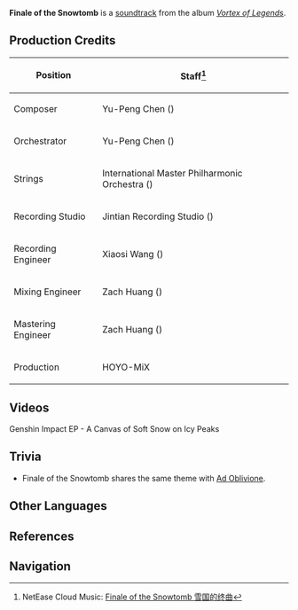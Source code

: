 {{Soundtrack Infobox
|title          =
|image          = Vortex of Legends.png
|album          = Vortex of Legends
|disc           =
|number         = 15
|featured       =
|featured2      =
|featured3      =
|featured_disc  =
|featured_disc2 =
|featured_disc3 =
|youtube_id     = n_-9mrBMLA8
|youtube_time   = 1252
|spotify_id     = 0E2P0in4xcrSWiH7tia78J
|played_in      = Dragonspine
|during         = [[Dragonspine]]
|domain         =
|previous       = Spin of Ice Crystals
|next           = Once-Colored Memories
}}
'''Finale of the Snowtomb''' is a [[soundtrack]] from the album ''[[Vortex of Legends]]''.

==Production Credits==
{| class="wikitable" style="text-align:left; height:0.5em"
! Position
! Staff<ref>NetEase Cloud Music: [https://music.163.com/#/song?id=1833805560 Finale of the Snowtomb 雪国的终曲]</ref>
|-
! Composer
| Yu-Peng Chen ({{zh|陈致逸}})
|-
! Orchestrator
| Yu-Peng Chen ({{zh|陈致逸}})
|-
! Strings
| International Master Philharmonic Orchestra ({{zh|国际首席爱乐乐团}})
|-
! Recording Studio
| Jintian Recording Studio ({{zh|金田录音棚}})
|-
! Recording Engineer
| Xiaosi Wang ({{zh|王小四}})
|-
! Mixing Engineer
| Zach Huang ({{zh|黄巍}})
|-
! Mastering Engineer
| Zach Huang ({{zh|黄巍}})
|-
! Production
| HOYO-MiX
|}

==Videos==
<gallery>
Genshin Impact EP - A Canvas of Soft Snow on Icy Peaks
</gallery>

==Trivia==
* Finale of the Snowtomb shares the same theme with [[Ad Oblivione]].

==Other Languages==
{{Other Languages
|en      = Finale of the Snowtomb
|zhs     = 雪国的终曲
|zhs_rm  = Xuěguó de Zhōngqǔ
|zht     = 雪國的終曲
|zht_rm  = Xuěguó de Zhōngqǔ
|zh_tl   = 
|ja      = 雪国のフィナーレ
|ja_rm   = Yukiguni no Finaare
|ja_tl   = Finale of the Snow Country
|tr      = 
|tr_tl   = 
|it      = 
|it_tl   = 
}}

==References==
{{Reflist}}

==Navigation==
{{Soundtrack Navbox|Vortex of Legends}}